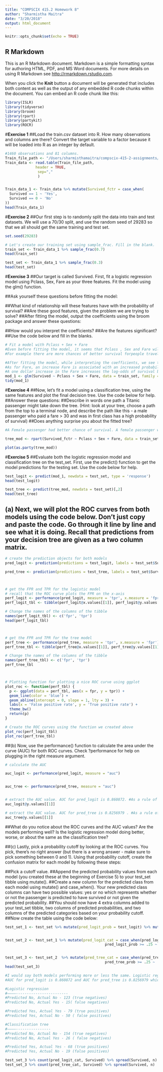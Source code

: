 ```yaml
---
title: "COMPSCIX 415.2 Homework 8"
author: "Sharmistha Maitra"
date: "3/20/2018"
output: html_document
---
```


```r
knitr::opts_chunk$set(echo = TRUE)
```

## R Markdown

This is an R Markdown document. Markdown is a simple formatting syntax for authoring HTML, PDF, and MS Word documents. For more details on using R Markdown see <http://rmarkdown.rstudio.com>.

When you click the **Knit** button a document will be generated that includes both content as well as the output of any embedded R code chunks within the document. You can embed an R code chunk like this:

```r
library(ISLR)
library(tidyverse)
library(broom)
library(rpart)
library(partykit)
library(ROCR)
```



#__Exercise 1__
##Load the train.csv dataset into R. How many observations and columns are there? Convert the target variable to a factor because it will be loaded into R as an integer by default.
```r
#1460 observations and 81 columns.
Train_file_path <- "/Users/sharmisthamaitra/compscix-415-2-assignments/Train.csv"
Train_data <- read.table(Train_file_path, 
              header = TRUE,
               sep="," 
               )


Train_data_1 <- Train_data %>% mutate(Survived_fctr = case_when(
  Survived == 1 ~ 'Yes',
  Survived == 0 ~ 'No'
))
head(Train_data_1)
```

#__Exercise 2__
##Our first step is to randomly split the data into train and test datasets. We will use a 70/30 split, and use the random seed of 29283 so that we all should get the same training and test set.
```r
set.seed(29283)

# Let's create our training set using sample_frac. Fill in the blank.
train_set <- Train_data_1 %>% sample_frac(0.7)
head(train_set)

test_set <- Train_data_1 %>% sample_frac(0.3)
head(test_set)
```

#__Exercise 3__
##Our target is called Survived. First, fit a logistic regression model using Pclass, Sex, Fare as your three features. Fit the model using the glm() function.

##Ask yourself these questions before fitting the model:

##What kind of relationship will these features have with the probability of survival?
##Are these good features, given the problem we are trying to solve?
##After fitting the model, output the coefficients using the broom package and answer these questions:

##How would you interpret the coefficients?
##Are the features significant?
##Use the code below and fill in the blanks.
```r
# Fit a model with Pclass + Sex + Fare
#Even before fitting the model, it seems that Pclass , Sex and Fare will have an impact on the probability of survival. 
#For example there are more chances of better survival forpeople travelling in higher class, those who paid more fare. 

#After fitting the model, while interpreting the coefficients, we see that sex has the lowest p-value(1.490440e-35) suggesting that  sex of the passenger will have a huge impact on the probability of survival. 
#As for Fare, an increase Fare is associated with an increased probability of survival.
#A one dollar increase in the Fare increases the log-odds of survival by ~ .002.
mod_1 <- glm(Survived ~ Pclass + Sex + Fare, data = train_set, family = 'binomial')
tidy(mod_1)


```

#__Exercise 4__
##Now, let’s fit a model using a classification tree, using the same features and plot the final decision tree. Use the code below for help.
##Answer these questions:
##Describe in words one path a Titanic passenger might take down the tree. (Hint: look at your tree, choose a path from the top to a terminal node, and describe the path like this - a male passenger who paid a fare > 30 and was in first class has a high probability of survival)
##Does anything surprise you about the fitted tree?
```r
#A Female passenger had better chance of survival. A female passenger who was travelling in higher Pclass (>= 2.5) and paid fare between 15$ and 23.7$ has a high probability of survival. 

tree_mod <- rpart(Survived_fctr ~ Pclass + Sex + Fare, data = train_set)

plot(as.party(tree_mod))
```

#__Exercise 5__
##Evaluate both the logistic regression model and classification tree on the test_set. First, use the predict() function to get the model predictions for the testing set. Use the code below for help.


```r

test_logit <- predict(mod_1, newdata = test_set, type = 'response')
head(test_logit)

test_tree <- predict(tree_mod, newdata = test_set)[,2]
head(test_tree)
```

##  (a) Next, we will plot the ROC curves from both models using the code below. Don’t just copy and paste the code. Go through it line by line and see what it is doing. Recall that predictions from your decision tree are given as a two column matrix.
```r
# create the prediction objects for both models
pred_logit <- prediction(predictions = test_logit, labels = test_set$Survived)

pred_tree <- prediction(predictions = test_tree, labels = test_set$Survived)



# get the FPR and TPR for the logistic model
# recall that the ROC curve plots the FPR on the x-axis
perf_logit <- performance(pred_logit, measure = 'tpr', x.measure = 'fpr')
perf_logit_tbl <- tibble(perf_logit@x.values[[1]], perf_logit@y.values[[1]])

# Change the names of the columns of the tibble
names(perf_logit_tbl) <- c('fpr', 'tpr')
head(perf_logit_tbl)



# get the FPR and TPR for the tree model
perf_tree <- performance(pred_tree, measure = 'tpr', x.measure = 'fpr')
perf_tree_tbl <- tibble(perf_tree@x.values[[1]], perf_tree@y.values[[1]])

# Change the names of the columns of the tibble
names(perf_tree_tbl) <- c('fpr', 'tpr')
perf_tree_tbl



# Plotting function for plotting a nice ROC curve using ggplot
plot_roc <- function(perf_tbl) {
  p <- ggplot(data = perf_tbl, aes(x = fpr, y = tpr)) +
  geom_line(color = 'blue') +
  geom_abline(intercept = 0, slope = 1, lty = 3) +
  labs(x = 'False positive rate', y = 'True positive rate') +
  theme_bw()
  return(p)
}

# Create the ROC curves using the function we created above
plot_roc(perf_logit_tbl)
plot_roc(perf_tree_tbl)
```


##(b) Now, use the performance() function to calculate the area under the curve (AUC) for both ROC curves. Check ?performance for help on plugging in the right measure argument.
```r

# calculate the AUC

auc_logit <- performance(pred_logit, measure = "auc")


auc_tree <- performance(pred_tree, measure = "auc")


# extract the AUC value. AUC for pred_logit is 0.860872. #As a rule of thumb, a model with good predictive ability should have an AUC closer to 1 (1 is ideal) than to 0.5.
auc_logit@y.values[[1]]

# extract the AUC value. AUC for pred_tree is 0.8256979 . #As a rule of thumb, a model with good predictive ability should have an AUC closer to 1 (1 is ideal) than to 0.5.
auc_tree@y.values[[1]]
```


##What do you notice about the ROC curves and the AUC values? Are the models performing well? Is the logistic regression model doing better, worse, or about the same as the classification tree?

##(c) Lastly, pick a probability cutoff by looking at the ROC curves. You pick, there’s no right answer (but there is a wrong answer - make sure to pick something between 0 and 1). Using that probability cutoff, create the confusion matrix for each model by following these steps:

##Pick a cutoff value.
##Append the predicted probability values from each model (you created these at the beginning of Exercise 5) to your test_set tibble using mutate().
##Create a new column for the predicted class from each model using mutate() and case_when(). Your new predicted class columns can have two possible values: yes or no which represents whether or not the passenger is predicted to have survived or not given the predicted probability.
##You should now have 4 extra columns added to your test_set tibble, two columns of predicted probabilities, and two columns of the predicted categories based on your probability cutoff.
##Now create the table using the code below:

```r
test_set_1 <- test_set %>% mutate(pred_logit_prob = test_logit) %>% mutate(pred_tree_prob = test_tree)


test_set_2 <- test_set_1 %>% mutate(pred_logit_cat = case_when(pred_logit_prob < .25 ~ 'No',
                                              pred_logit_prob >= .25 ~ 'Yes'))


test_set_3 <- test_set_2  %>% mutate(pred_tree_cat = case_when(pred_tree_prob < .25 ~ 'No',
                                              pred_tree_prob >= .25 ~ 'Yes'))
head(test_set_3)

#I would say both models performing more or less the same. Logistic regression did a better job in reducing the amount of False Negatives. Decision tree did a better job is reducing the amount of false positives. 
#AUC for pred_logit is 0.860872 and AUC for pred_tree is 0.8256979 which suggests that Logistic regression is performing slightly better. 

#Logistic regression
#————------------------------
#Predicted No, Actual No - 123 (true negatives)
#Predicted No, Actual Yes - 15( false negatives)

#Predicted Yes, Actual Yes - 79 (true positives)
#Predicted Yes, Actual No - 50 ( false positives)

#Classification tree
#————----------------
#Predicted No, Actual No - 154 (true negatives)
#Predicted No, Actual Yes - 26 ( false negatives)  

#Predicted Yes, Actual Yes - 68 (true positives)
#Predicted Yes, Actual No - 19 (false positives)

test_set_3 %>% count(pred_logit_cat, Survived) %>% spread(Survived, n)
test_set_3 %>% count(pred_tree_cat, Survived) %>% spread(Survived, n)
```
